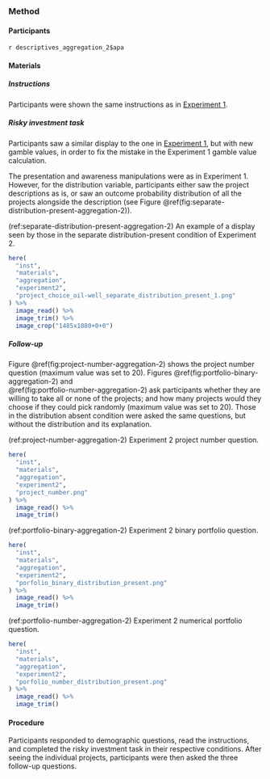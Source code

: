 ### Method

#### Participants

`r descriptives_aggregation_2$apa`

#### Materials

##### Instructions

Participants were shown the same instructions as in
[Experiment 1](#instructions-aggregation-1).

##### Risky investment task

Participants saw a similar display to the one in
[Experiment 1](#task-aggregation-1), but with new gamble values,
in order to fix the mistake in the Experiment 1 gamble value calculation.

The presentation and awareness manipulations were as in Experiment 1. However,
for the distribution variable, participants either saw the project descriptions
as is, or saw an outcome probability distribution of all the projects alongside
the description (see
Figure\ \@ref(fig:separate-distribution-present-aggregation-2)).

(ref:separate-distribution-present-aggregation-2) An example of a display seen
by those in the separate distribution-present condition of Experiment 2.

```r
here(
  "inst",
  "materials",
  "aggregation",
  "experiment2",
  "project_choice_oil-well_separate_distribution_present_1.png"
) %>%
  image_read() %>%
  image_trim() %>%
  image_crop("1485x1880+0+0")
```

##### Follow-up

Figure\ \@ref(fig:project-number-aggregation-2) shows the project number question (maximum
value was set to 20). Figures\ \@ref(fig:portfolio-binary-aggregation-2) and\
\@ref(fig:portfolio-number-aggregation-2) ask participants whether they are willing to take
all or none of the projects; and how many projects would they choose if they
could pick randomly (maximum value was set to 20). Those in the distribution
absent condition were asked the same questions, but without the distribution and
its explanation.

(ref:project-number-aggregation-2) Experiment 2 project number question.

```r
here(
  "inst",
  "materials",
  "aggregation",
  "experiment2",
  "project_number.png"
) %>%
  image_read() %>%
  image_trim()
```

(ref:portfolio-binary-aggregation-2) Experiment 2 binary portfolio question.

```r
here(
  "inst",
  "materials",
  "aggregation",
  "experiment2",
  "porfolio_binary_distribution_present.png"
) %>%
  image_read() %>%
  image_trim()
```

(ref:portfolio-number-aggregation-2) Experiment 2 numerical portfolio question.

```r
here(
  "inst",
  "materials",
  "aggregation",
  "experiment2",
  "porfolio_number_distribution_present.png"
) %>%
  image_read() %>%
  image_trim()
```

#### Procedure

Participants responded to demographic questions, read the instructions, and
completed the risky investment task in their respective conditions. After seeing
the individual projects, participants were then asked the three follow-up
questions.
